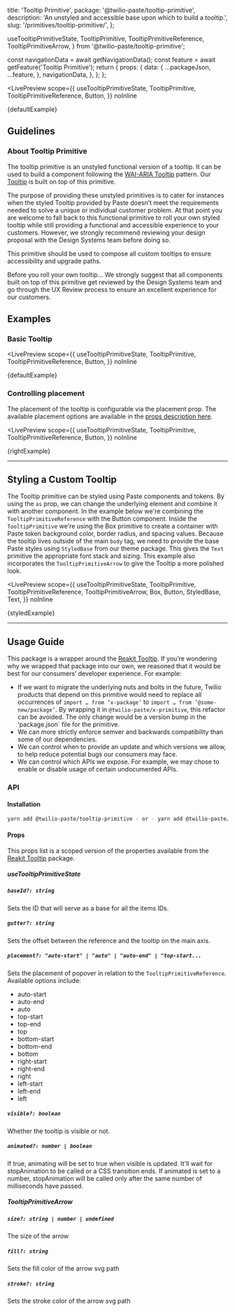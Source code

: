   title: 'Tooltip Primitive',
  package: '@twilio-paste/tooltip-primitive',
  description: 'An unstyled and accessible base upon which to build a tooltip.',
  slug: '/primitives/tooltip-primitive/',
};

  useTooltipPrimitiveState,
  TooltipPrimitive,
  TooltipPrimitiveReference,
  TooltipPrimitiveArrow,
} from '@twilio-paste/tooltip-primitive';


  const navigationData = await getNavigationData();
  const feature = await getFeature('Tooltip Primitive');
  return {
    props: {
      data: {
        ...packageJson,
        ...feature,
      },
      navigationData,
    },
  };
};

<NormalizedComponentHeader
  categoryRoute={SidebarCategoryRoutes.PRIMITIVES}
  githubUrl="https://github.com/twilio-labs/paste/tree/main/packages/paste-core/primitives/tooltip"
  storybookUrl="/?path=/story/primitives-tooltip--simple-tooltip"
  data={props.data}
  shoudShowInPageNav={false}
/>

<contentwrapper>

<PageAside data={mdxHeadings} />

<content>

<LivePreview
  scope={{
    useTooltipPrimitiveState,
    TooltipPrimitive,
    TooltipPrimitiveReference,
    Button,
  }}
  noInline
>
  {defaultExample}
</LivePreview>

## Guidelines

### About Tooltip Primitive

The tooltip primitive is an unstyled functional version of a tooltip. It can be used to build a component following the [WAI-ARIA Tooltip](https://www.w3.org/TR/wai-aria-practices/#tooltip)
pattern. Our [Tooltip](/components/tooltip) is built on top of this primitive.

The purpose of providing these unstyled primitives is to cater for instances when the styled Tooltip provided by Paste doesn’t meet the requirements needed to solve a unique or individual customer problem.
At that point you are welcome to fall back to this functional primitive to roll your own styled tooltip while still providing a functional and accessible experience to your customers.
However, we strongly recommend reviewing your design proposal with the Design Systems team before doing so.

This primitive should be used to compose all custom tooltips to ensure accessibility and upgrade paths.

<Callout variant="warning" marginY="space70">
  <CalloutHeading as="h3">Before you roll your own tooltip...</CalloutHeading>
  <CalloutText>
    We strongly suggest that all components built on top of this primitive get reviewed by the Design Systems team and
    go through the UX Review process to ensure an excellent experience for our customers.
  </CalloutText>
</Callout>

## Examples

### Basic Tooltip

<LivePreview
  scope={{
    useTooltipPrimitiveState,
    TooltipPrimitive,
    TooltipPrimitiveReference,
    Button,
  }}
  noInline
>
  {defaultExample}
</LivePreview>

### Controlling placement

The placement of the tooltip is configurable via the placement prop.
The available placement options are available in the [props description here](#usetooltipprimitivestate).

<LivePreview
  scope={{
    useTooltipPrimitiveState,
    TooltipPrimitive,
    TooltipPrimitiveReference,
    Button,
  }}
  noInline
>
  {rightExample}
</LivePreview>

---

## Styling a Custom Tooltip

The Tooltip primitive can be styled using Paste components and tokens. By using the `as` prop, we can
change the underlying element and combine it with another component. In the example below we're combining
the `TooltipPrimitiveReference` with the Button component. Inside the `TooltipPrimitive` we're using the
Box primitive to create a container with Paste token background color, border radius, and spacing values.
Because the tooltip lives outside of the main `body` tag, we need to provide the base Paste styles using
`StyledBase` from our theme package. This gives the `Text` primitive the appropriate font stack and sizing.
This example also incorporates the `TooltipPrimitiveArrow` to give the Tooltip a more polished look.

<LivePreview
  scope={{
    useTooltipPrimitiveState,
    TooltipPrimitive,
    TooltipPrimitiveReference,
    TooltipPrimitiveArrow,
    Box,
    Button,
    StyledBase,
    Text,
  }}
  noInline
>
  {styledExample}
</LivePreview>

---

## Usage Guide

This package is a wrapper around the [Reakit Tooltip](https://reakit.io/docs/tooltip/). If you’re wondering why we wrapped that package into our own, we reasoned that it would be best for our consumers’ developer experience. For example:

- If we want to migrate the underlying nuts and bolts in the future, Twilio products that depend on this primitive would need to replace all occurrences of `import … from ‘x-package’` to `import … from ‘@some-new/package’`. By wrapping it in `@twilio-paste/x-primitive`, this refactor can be avoided. The only change would be a version bump in the ‘package.json` file for the primitive.
- We can more strictly enforce semver and backwards compatibility than some of our dependencies.
- We can control when to provide an update and which versions we allow, to help reduce potential bugs our consumers may face.
- We can control which APIs we expose. For example, we may chose to enable or disable usage of certain undocumented APIs.

### API

#### Installation

```bash
yarn add @twilio-paste/tooltip-primitive - or - yarn add @twilio-paste/core
```

#### Props

This props list is a scoped version of the properties available from the [Reakit Tooltip](https://reakit.io/docs/tooltip/) package.

##### useTooltipPrimitiveState

##### `baseId?: string`

Sets the ID that will serve as a base for all the items IDs.

##### `gutter?: string`

Sets the offset between the reference and the tooltip on the main axis.

##### `placement?: "auto-start" | "auto" | "auto-end" | "top-start...`

Sets the placement of popover in relation to the `TooltipPrimitiveReference`. Available options include:

- auto-start
- auto-end
- auto
- top-start
- top-end
- top
- bottom-start
- bottom-end
- bottom
- right-start
- right-end
- right
- left-start
- left-end
- left

##### `visible?: boolean`

Whether the tooltip is visible or not.

##### `animated?: number | boolean`

If true, animating will be set to true when visible is updated. It'll wait for stopAnimation to be called or a CSS transition ends. If animated is set to a number, stopAnimation will be called only after the same number of milliseconds have passed.

##### TooltipPrimitiveArrow

##### `size?: string | number | undefined`

The size of the arrow

##### `fill?: string`

Sets the fill color of the arrow svg path

##### `stroke?: string`

Sets the stroke color of the arrow svg path

<ChangelogRevealer>
  <Changelog />
</ChangelogRevealer>

</content>

</contentwrapper>
